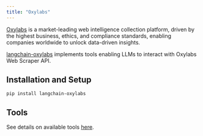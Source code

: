 ```yaml
---
title: "Oxylabs"
---
```


[Oxylabs](https://oxylabs.io/) is a market-leading web intelligence collection platform, driven by the highest business, ethics, and compliance standards, enabling companies worldwide to unlock data-driven insights.

[langchain-oxylabs](https://pypi.org/project/langchain-oxylabs/) implements tools enabling LLMs to interact with Oxylabs Web Scraper API.

## Installation and Setup

```
pip install langchain-oxylabs
```

## Tools

See details on available tools [here](/src/oss/integrations/tools/oxylabs).

